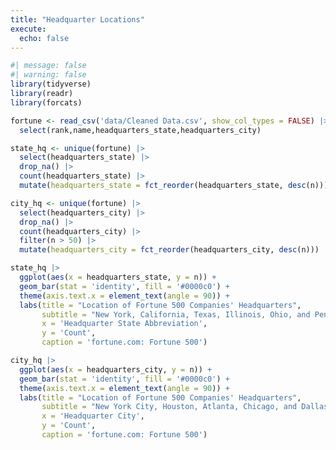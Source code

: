 ```yaml
---
title: "Headquarter Locations"
execute: 
  echo: false
---
```


```r
#| message: false
#| warning: false
library(tidyverse)
library(readr)
library(forcats)
```

```r
fortune <- read_csv('data/Cleaned Data.csv', show_col_types = FALSE) |>
  select(rank,name,headquarters_state,headquarters_city)
```

```r
state_hq <- unique(fortune) |>
  select(headquarters_state) |>
  drop_na() |>
  count(headquarters_state) |>
  mutate(headquarters_state = fct_reorder(headquarters_state, desc(n)))
```

```r
city_hq <- unique(fortune) |>
  select(headquarters_city) |>
  drop_na() |>
  count(headquarters_city) |>
  filter(n > 50) |>
  mutate(headquarters_city = fct_reorder(headquarters_city, desc(n)))
```

```r
state_hq |>
  ggplot(aes(x = headquarters_state, y = n)) +
  geom_bar(stat = 'identity', fill = '#0000c0') +
  theme(axis.text.x = element_text(angle = 90)) +
  labs(title = "Location of Fortune 500 Companies' Headquarters",
       subtitle = "New York, California, Texas, Illinois, Ohio, and Pensylvania are the most common states.",
       x = 'Headquarter State Abbreviation',
       y = 'Count',
       caption = 'fortune.com: Fortune 500')
```

```r
city_hq |>
  ggplot(aes(x = headquarters_city, y = n)) +
  geom_bar(stat = 'identity', fill = '#0000c0') +
  theme(axis.text.x = element_text(angle = 90)) +
  labs(title = "Location of Fortune 500 Companies' Headquarters",
       subtitle = "New York City, Houston, Atlanta, Chicago, and Dallas are the most common cities.",
       x = 'Headquarter City',
       y = 'Count',
       caption = 'fortune.com: Fortune 500')
```